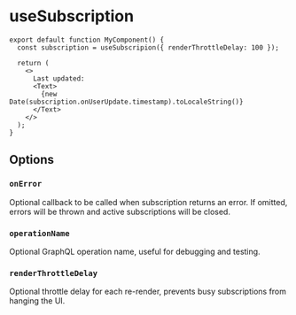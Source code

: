 # useSubscription

```tsx
export default function MyComponent() {
  const subscription = useSubscripion({ renderThrottleDelay: 100 });

  return (
    <>
      Last updated:
      <Text>
        {new Date(subscription.onUserUpdate.timestamp).toLocaleString()}
      </Text>
    </>
  );
}
```

## Options

### `onError`

Optional callback to be called when subscription returns an error. If omitted,
errors will be thrown and active subscriptions will be closed.

### `operationName`

Optional GraphQL operation name, useful for debugging and testing.

### `renderThrottleDelay`

Optional throttle delay for each re-render, prevents busy subscriptions from
hanging the UI.
